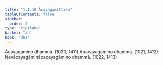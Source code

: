 ```yaml
---
title: "1.1.10 Ācayagāmittika"
tableOfContents: false
sidebar:
  order: 2
type: "tipitaka"
basket: "ab"
book: "dhs"
---
```



<DynamicBreadcrumb />

<Division number="10" book="dhs" bookNo="29" page="2">

<Paragraph number="29" book="dhs">
Ācayagāmino dhammā. (<Emphasis>1020, 1411</Emphasis>)
</Paragraph>

<Paragraph number="30" book="dhs">
Apacayagāmino dhammā. (<Emphasis>1021, 1412</Emphasis>)
</Paragraph>

<Paragraph number="31" book="dhs">
Nevācayagāmināpacayagāmino dhammā. (<Emphasis>1022, 1413</Emphasis>)
</Paragraph>
</Division>